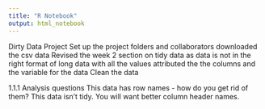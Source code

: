 ```yaml
---
title: "R Notebook"
output: html_notebook
---
```

Dirty Data Project
Set up the project folders and collaborators
downloaded the csv data
Revised the week 2 section on tidy data as data is not in the right format of long data with all the values attributed the the columns and the variable for the data
Clean the data


1.1.1 Analysis questions
This data has row names - how do you get rid of them?
This data isn’t tidy.
You will want better column header names.